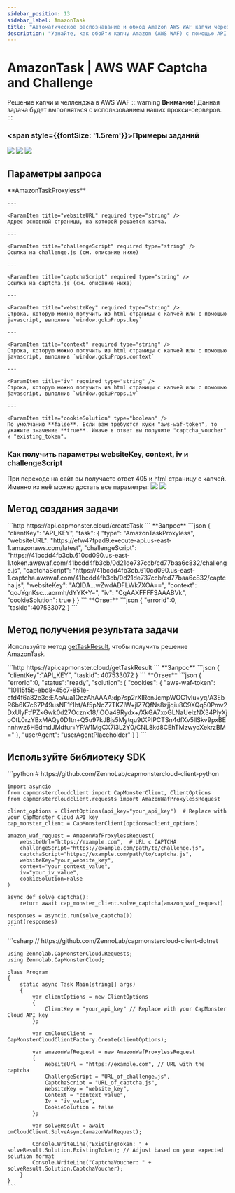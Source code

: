 ```yaml
---
sidebar_position: 13
sidebar_label: AmazonTask
title: "Автоматическое распознавание и обход Amazon AWS WAF капчи через API Capmonster Cloud"
description: "Узнайте, как обойти капчу Amazon (AWS WAF) с помощью API сервиса автоматического рапознавания и решения капч Capmonster Cloud!" 
---
```



# AmazonTask | AWS WAF Captcha and Challenge

<PriceBlockWrap>
  <PriceBlock title="AmazonTask" name="amazonToken"/>
</PriceBlockWrap>

Решение капчи и челленджа в AWS WAF
:::warning **Внимание!**
Данная задача будет выполняться с использованием наших прокси-серверов. 
:::

### <span style={{fontSize: '1.5rem'}}>Примеры заданий</span>
![](./images/amazon-task/Waf1.png)
![](./images/amazon-task/Waf2.png)
![](./images/amazon-task/Waf3.png)

## Параметры запроса
<TabItem value="proxyless" label="AmazonTaskProxyless (без прокси)" default className="bordered-panel">
    <ParamItem title="type" required type="string" />
    **AmazonTaskProxyless**

    --- 

    <ParamItem title="websiteURL" required type="string" />
    Адрес основной страницы, на которой решается капча.

    ---

    <ParamItem title="challengeScript" required type="string" />
    Ссылка на challenge.js (см. описание ниже)

    ---

    <ParamItem title="captchaScript" required type="string" />
    Ссылка на captcha.js (см. описание ниже)

    ---

    <ParamItem title="websiteKey" required type="string" />
    Строка, которую можно получить из html страницы с капчей или с помощью javascript, выполнив `window.gokuProps.key`

    ---

    <ParamItem title="context" required type="string" />
    Строка, которую можно получить из html страницы с капчей или с помощью javascript, выполнив `window.gokuProps.context`

    ---

    <ParamItem title="iv" required type="string" />
    Строка, которую можно получить из html страницы с капчей или с помощью javascript, выполнив `window.gokuProps.iv`

    ---

    <ParamItem title="cookieSolution" type="boolean" />
    По умолчанию **false**. Если вам требуются куки "aws-waf-token", то укажите значение **true**. Иначе в ответ вы получите "captcha_voucher" и "existing_token".

</TabItem>


### Как получить параметры websiteKey, context, iv и challengeScript
При переходе на сайт вы получаете ответ 405 и html страницу с капчей. Именно из неё можно достать все параметры:
![](./images/amazon-task/aws1.png) 
![](./images/amazon-task/aws2.png) 


## Метод создания задачи
<TabItem value="proxyless" label="AmazonTaskProxyless (без прокси)" default className="method-panel">
	<MethodItem>
		```http
		https://api.capmonster.cloud/createTask
		```
	</MethodItem>
	<MethodDescription>
		**Запрос**
		```json
		{
			"clientKey": "API_KEY",
			"task": {
				"type": "AmazonTaskProxyless",
				"websiteURL": "https://efw47fpad9.execute-api.us-east-1.amazonaws.com/latest",
				"challengeScript": "https://41bcdd4fb3cb.610cd090.us-east-1.token.awswaf.com/41bcdd4fb3cb/0d21de737ccb/cd77baa6c832/challenge.js",
				"captchaScript": "https://41bcdd4fb3cb.610cd090.us-east-1.captcha.awswaf.com/41bcdd4fb3cb/0d21de737ccb/cd77baa6c832/captcha.js",
				"websiteKey": "AQIDA...wZwdADFLWk7XOA==",
				"context": "qoJYgnKsc...aormh/dYYK+Y=",
				"iv": "CgAAXFFFFSAAABVk",
				"cookieSolution": true
			}
		}
		```
		**Ответ**
		```json
		{
		  "errorId":0,
		  "taskId":407533072
		}
		```
	</MethodDescription>
</TabItem>


## Метод получения результата задачи
Используйте метод [getTaskResult](../api/methods/get-task-result.md), чтобы получить решение AmazonTask.

<TabItem value="proxyless" label="AmazonTaskProxyless (без прокси)" default className="method-panel-full">
	<MethodItem>
		```http
		https://api.capmonster.cloud/getTaskResult
		```
	</MethodItem>
	<MethodDescription>
		**Запрос**
		```json
		{
		  "clientKey":"API_KEY",
		  "taskId": 407533072
		}
		```
		**Ответ**
		```json
		{
			"errorId":0,
			"status":"ready",
			"solution": {
				"cookies": {
					"aws-waf-token": "10115f5b-ebd8-45c7-851e-cfd4f6a82e3e:EAoAua1QezAhAAAA:dp7sp2rXIRcnJcmpWOC1vIu+yq/A3EbR6b6K7c67P49usNF1f1bt/Af5pNcZ7TKZlW+jIZ7QfNs8zjjqiu8C9XQq50Pmv2DxUlyFtfPZkGwk0d27Ocznk18/IOOa49Rydx+/XkGA7xoGLNaUelzNX34PlyXjoOtL0rzYBxMAQy0D1tn+Q5u97kJBjs5Mytqu9tXPIPCTSn4dfXv5llSkv9pxBEnnhwz6HEdmdJMdfur+YRW1MgCX7i3L2Y0/CNL8kd8CEhTMzwyoXekrzBM="
				},
				"userAgent": "userAgentPlaceholder"
			}
		}
		```
	</MethodDescription>
</TabItem>


## Используйте библиотеку SDK

<Tabs className="full-width-tabs filled-tabs request-tabs" groupId="captcha-type">
  <TabItem value="python" label="Python" default className="method-panel">
    ```python
    # https://github.com/ZennoLab/capmonstercloud-client-python

    import asyncio
    from capmonstercloudclient import CapMonsterClient, ClientOptions
    from capmonstercloudclient.requests import AmazonWafProxylessRequest

    client_options = ClientOptions(api_key="your_api_key")  # Replace with your CapMonster Cloud API key
    cap_monster_client = CapMonsterClient(options=client_options)

    amazon_waf_request = AmazonWafProxylessRequest(
        websiteUrl="https://example.com",  # URL с CAPTCHA
        challengeScript="https://example.com/path/to/challenge.js",
        captchaScript="https://example.com/path/to/captcha.js",
        websiteKey="your_website_key",
        context="your_context_value",
        iv="your_iv_value",
        cookieSolution=False
    )

    async def solve_captcha():
        return await cap_monster_client.solve_captcha(amazon_waf_request)

    responses = asyncio.run(solve_captcha())
    print(responses)
    ```
  </TabItem>

  <TabItem value="csharp" label="C#" className="method-panel">
    ```csharp
    // https://github.com/ZennoLab/capmonstercloud-client-dotnet

    using Zennolab.CapMonsterCloud.Requests;
    using Zennolab.CapMonsterCloud;

    class Program
    {
        static async Task Main(string[] args)
        {
            var clientOptions = new ClientOptions
            {
                ClientKey = "your_api_key" // Replace with your CapMonster Cloud API key
            };

            var cmCloudClient = CapMonsterCloudClientFactory.Create(clientOptions);

            var amazonWafRequest = new AmazonWafProxylessRequest
            {
                WebsiteUrl = "https://example.com", // URL with the captcha
                ChallengeScript = "URL_of_challenge.js",
                CaptchaScript = "URL_of_captcha.js",
                WebsiteKey = "website_key",
                Context = "context_value",
                Iv = "iv_value",
                CookieSolution = false
            };

            var solveResult = await cmCloudClient.SolveAsync(amazonWafRequest);

            Console.WriteLine("ExistingToken: " + solveResult.Solution.ExistingToken); // Adjust based on your expected solution format
            Console.WriteLine("CaptchaVoucher: " + solveResult.Solution.CaptchaVoucher);
        }
    }
    ```
  </TabItem>
</Tabs>
